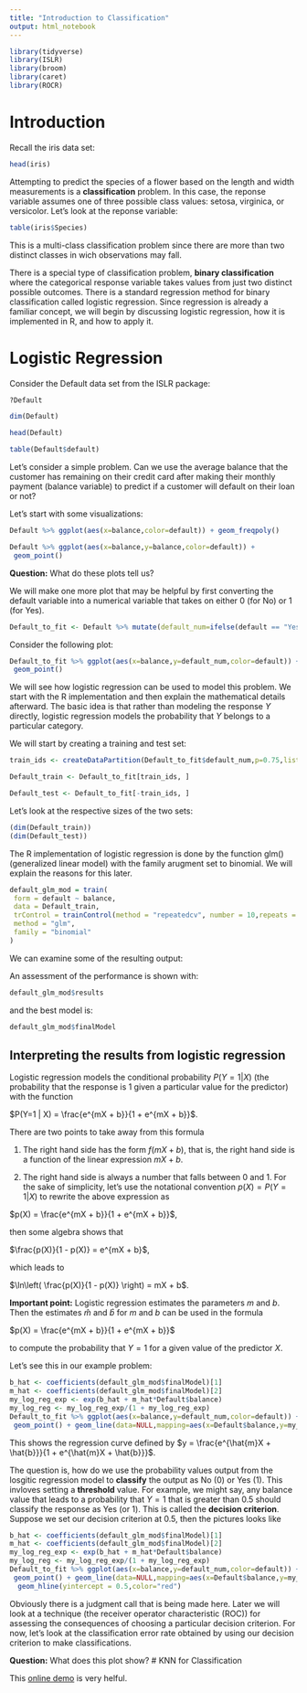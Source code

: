 ```yaml
---
title: "Introduction to Classification"
output: html_notebook
---
```


```r
library(tidyverse)
library(ISLR)
library(broom)
library(caret)
library(ROCR)
```


# Introduction 

Recall the iris data set:
```r
head(iris)
```

Attempting to predict the species of a flower based on the length and width measurements is a **classification** problem. In this case, the reponse variable assumes one of three possible class values: setosa, virginica, or versicolor. Let's look at the reponse variable:
```r
table(iris$Species)
```

This is a multi-class classification problem since there are more than two distinct classes in wich observations may fall. 

There is a special type of classification problem, **binary classification** where the categorical response variable takes values from just two distinct possible outcomes. There is a standard regression method for binary classification called logistic regression. Since regression is already a familiar concept, we will begin by discussing logistic regression, how it is implemented in R, and how to apply it. 

# Logistic Regression

Consider the Default data set from the ISLR package:
```r
?Default
```


```r
dim(Default)
```



```r
head(Default)
```

```r
table(Default$default)
```

Let's consider a simple problem. Can we use the average balance that the customer has remaining on their credit card after making their monthly payment (balance variable) to predict if a customer will default on their loan or not? 


Let's start with some visualizations:
```r
Default %>% ggplot(aes(x=balance,color=default)) + geom_freqpoly()
```


```r
Default %>% ggplot(aes(x=balance,y=balance,color=default)) + 
 geom_point()
```

**Question:** What do these plots tell us? 

We will make one more plot that may be helpful by first converting the default variable into a numerical variable that takes on either 0 (for No) or 1 (for Yes). 
```r
Default_to_fit <- Default %>% mutate(default_num=ifelse(default == "Yes",1,0))
```

Consider the following plot:
```r
Default_to_fit %>% ggplot(aes(x=balance,y=default_num,color=default)) + 
 geom_point()
```

We will see how logistic regression can be used to model this problem. We start with the R implementation and then explain the mathematical details afterward. The basic idea is that rather than modeling the response $Y$ directly, logistic regression models the probability that $Y$ belongs to a particular category. 


We will start by creating a training and test set:
```r
train_ids <- createDataPartition(Default_to_fit$default_num,p=0.75,list=F)

Default_train <- Default_to_fit[train_ids, ]

Default_test <- Default_to_fit[-train_ids, ]
```

Let's look at the respective sizes of the two sets:
```r
(dim(Default_train))
(dim(Default_test))
```

The R implementation of logistic regression is done by the function glm() (generalized linear model) with the family arugment set to binomial. We will explain the reasons for this later. 
```r
default_glm_mod = train(
 form = default ~ balance,
 data = Default_train,
 trControl = trainControl(method = "repeatedcv", number = 10,repeats = 5),
 method = "glm",
 family = "binomial"
)
```

We can examine some of the resulting output:

An assessment of the performance is shown with:
```r
default_glm_mod$results
```

and the best model is:
```r
default_glm_mod$finalModel
```

## Interpreting the results from logistic regression

Logistic regression models the conditional probability $P(Y=1 | X)$ (the probability that the response is 1 given a particular value for the predictor) with the function

$P(Y=1 | X) = \frac{e^{mX + b}}{1 + e^{mX + b}}$. 

There are two points to take away from this formula

1) The right hand side has the form $f(mX + b)$, that is, the right hand side is a function of the linear expression $mX + b$.

2) The right hand side is always a number that falls between 0 and 1. For the sake of simplicity, let's use the notational convention $p(X) = P(Y=1 | X)$ to rewrite the above expression as

$p(X) = \frac{e^{mX + b}}{1 + e^{mX + b}}$, 

then some algebra shows that 

$\frac{p(X)}{1 - p(X)} = e^{mX + b}$,

which leads to 

$\ln\left( \frac{p(X)}{1 - p(X)} \right) = mX + b$. 

**Important point:** Logistic regression estimates the parameters $m$ and $b$.  Then the estimates $\hat{m}$ and $\hat{b}$ for $m$ and $b$ can be used in the formula

$p(X) = \frac{e^{mX + b}}{1 + e^{mX + b}}$

to compute the probability that $Y=1$ for a given value of the predictor $X$.  

Let's see this in our example problem:

```r
b_hat <- coefficients(default_glm_mod$finalModel)[1]
m_hat <- coefficients(default_glm_mod$finalModel)[2]
my_log_reg_exp <- exp(b_hat + m_hat*Default$balance)
my_log_reg <- my_log_reg_exp/(1 + my_log_reg_exp)
Default_to_fit %>% ggplot(aes(x=balance,y=default_num,color=default)) + 
 geom_point() + geom_line(data=NULL,mapping=aes(x=Default$balance,y=my_log_reg),color="black",lwd=1)
```

This shows the regression curve defined by $y = \frac{e^{\hat{m}X + \hat{b}}}{1 + e^{\hat{m}X + \hat{b}}}$. 

The question is, how do we use the probability values output from the losgitic regression model to **classify** the output as No (0) or Yes (1). This invloves setting a **threshold** value. For example, we might say, any balance value that leads to a probability that $Y=1$ that is greater than 0.5 should classify the response as Yes (or 1). This is called the **decision criterion**. Suppose we set our decision criterion at 0.5, then the pictures looks like
```r
b_hat <- coefficients(default_glm_mod$finalModel)[1]
m_hat <- coefficients(default_glm_mod$finalModel)[2]
my_log_reg_exp <- exp(b_hat + m_hat*Default$balance)
my_log_reg <- my_log_reg_exp/(1 + my_log_reg_exp)
Default_to_fit %>% ggplot(aes(x=balance,y=default_num,color=default)) + 
 geom_point() + geom_line(data=NULL,mapping=aes(x=Default$balance,y=my_log_reg),color="black",lwd=1) + 
  geom_hline(yintercept = 0.5,color="red")
```

Obviously there is a judgment call that is being made here. Later we will look at a technique (the receiver operator characteristic (ROC)) for assessing the consequences of choosing a particular decision criterion. For now, let's look at the classification error rate obtained by using our decision criterion to make classifications. 


**Question:** What does this plot show? 
# KNN for Classification

This [online demo](https://codepen.io/gangtao/pen/PPoqMW) is very helful. 
